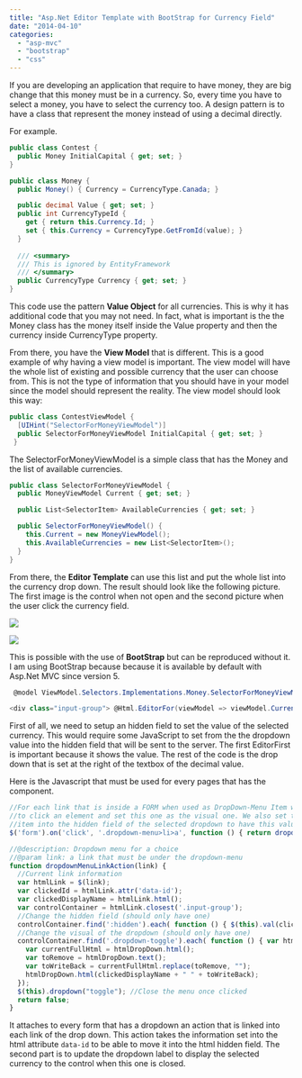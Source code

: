 ```yaml
---
title: "Asp.Net Editor Template with BootStrap for Currency Field"
date: "2014-04-10"
categories: 
  - "asp-mvc"
  - "bootstrap"
  - "css"
---
```


If you are developing an application that require to have money, they are big change that this money must be in a currency. So, every time you have to select a money, you have to select the currency too. A design pattern is to have a class that represent the money instead of using a decimal directly.

For example.

```csharp
public class Contest { 
  public Money InitialCapital { get; set; } 
}

public class Money { 
  public Money() { Currency = CurrencyType.Canada; }

  public decimal Value { get; set; } 
  public int CurrencyTypeId { 
    get { return this.Currency.Id; } 
    set { this.Currency = CurrencyType.GetFromId(value); } 
  } 
  
  /// <summary> 
  /// This is ignored by EntityFramework 
  /// </summary> 
  public CurrencyType Currency { get; set; } 
} 
```

This code use the pattern **Value Object** for all currencies. This is why it has additional code that you may not need. In fact, what is important is the the Money class has the money itself inside the Value property and then the currency inside CurrencyType property.

From there, you have the **View Model** that is different. This is a good example of why having a view model is important. The view model will have the whole list of existing and possible currency that the user can choose from. This is not the type of information that you should have in your model since the model should represent the reality. The view model should look this way:


```csharp
public class ContestViewModel { 
  [UIHint("SelectorForMoneyViewModel")] 
  public SelectorForMoneyViewModel InitialCapital { get; set; }
 } 
```

The SelectorForMoneyViewModel is a simple class that has the Money and the list of available currencies.


```csharp
public class SelectorForMoneyViewModel { 
  public MoneyViewModel Current { get; set; }

  public List<SelectorItem> AvailableCurrencies { get; set; }

  public SelectorForMoneyViewModel() { 
    this.Current = new MoneyViewModel(); 
    this.AvailableCurrencies = new List<SelectorItem>(); 
  } 
} 
``` 

From there, the **Editor Template** can use this list and put the whole list into the currency drop down. The result should look like the following picture. The first image is the control when not open and the second picture when the user click the currency field.

![](/images/blog/BootStrapperCurrency1-400x59.png)

![](/images/blog/BootStrapperCurrency2Open-400x103.png)

This is possible with the use of **BootStrap** but can be reproduced without it. I am using BootStrap because because it is available by default with Asp.Net MVC since version 5.


```csharp
 @model ViewModel.Selectors.Implementations.Money.SelectorForMoneyViewModel

<div class="input-group"> @Html.EditorFor(viewModel => viewModel.Current.Value) @Html.HiddenFor(viewModel => viewModel.Current.Currency.Id) <div class="input-group-btn"> <button type="button" class="btn btn-default dropdown-toggle" data-toggle="dropdown">@Model.Current.Currency.DisplayText<span class="caret"></span></button> <ul class="dropdown-menu pull-right"> @foreach (var currency in Model.AvailableCurrencies) { <li><a href="#" data-id="@currency.Id">@currency.DisplayText</a></li> } </ul> </div><!-- /btn-group --> </div><!-- /input-group --> 
``` 

First of all, we need to setup an hidden field to set the value of the selected currency. This would require some JavaScript to set from the the dropdown value into the hidden field that will be sent to the server. The first EditorFirst is important because it shows the value. The rest of the code is the drop down that is set at the right of the textbox of the decimal value.

Here is the Javascript that must be used for every pages that has the component.


```javascript
//For each link that is inside a FORM when used as DropDown-Menu Item we want to be able 
//to click an element and set this one as the visual one. We also set the value of the selected 
//item into the hidden field of the selected dropdown to have this value pushed to the server. 
$('form').on('click', '.dropdown-menu>li>a', function () { return dropdownMenuLinkAction($(this)); } );

//@description: Dropdown menu for a choice 
//@param link: a link that must be under the dropdown-menu 
function dropdownMenuLinkAction(link) { 
  //Current link information 
  var htmlLink = $(link); 
  var clickedId = htmlLink.attr('data-id'); 
  var clickedDisplayName = htmlLink.html(); 
  var controlContainer = htmlLink.closest('.input-group'); 
  //Change the hidden field (should only have one) 
  controlContainer.find(':hidden').each( function () { $(this).val(clickedId); } ); 
  //Change the visual of the dropdown (should only have one) 
  controlContainer.find('.dropdown-toggle').each( function () { var htmlDropDown = $(this); 
    var currentFullHtml = htmlDropDown.html(); 
    var toRemove = htmlDropDown.text(); 
    var toWriteBack = currentFullHtml.replace(toRemove, ""); 
    htmlDropDown.html(clickedDisplayName + " " + toWriteBack); 
  }); 
  $(this).dropdown("toggle"); //Close the menu once clicked 
  return false; 
} 
``` 

It attaches to every form that has a dropdown an action that is linked into each link of the drop down. This action takes the information set into the html attribute `data-id` to be able to move it into the html hidden field. The second part is to update the dropdown label to display the selected currency to the control when this one is closed.
